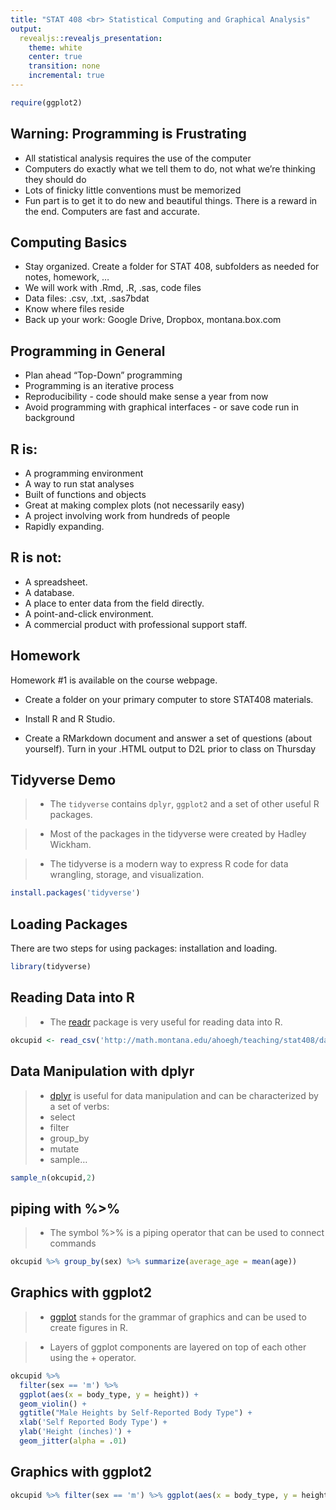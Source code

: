 ```yaml
---
title: "STAT 408 <br> Statistical Computing and Graphical Analysis"
output:
  revealjs::revealjs_presentation:
    theme: white
    center: true
    transition: none
    incremental: true
---
```

```r
require(ggplot2)
```

## Warning: Programming is Frustrating
- All statistical analysis requires the use of the computer
- Computers do exactly what we tell them to do, not what we're thinking they should do
- Lots of finicky little conventions must be memorized
- Fun part is to get it to do new and beautiful things. There is a reward in the end. Computers are fast and accurate.

## Computing Basics
- Stay organized. Create a folder for STAT 408, subfolders as needed for notes, homework, ...
- We will work with .Rmd, .R, .sas, code files
- Data files: .csv, .txt, .sas7bdat
- Know where files reside
- Back up your work: Google Drive, Dropbox, montana.box.com

## Programming in General
- Plan ahead "Top-Down" programming
- Programming is an iterative process
- Reproducibility - code should make sense a year from now 
- Avoid programming with graphical interfaces - or save code run in background

## R is:
- A programming environment
- A way to run stat analyses
- Built of functions and objects
- Great at making complex plots (not necessarily easy)
- A project involving work from hundreds of people
- Rapidly expanding. 

## R is not:
- A spreadsheet.
- A database.
- A place to enter data from the field directly.
- A point-and-click environment.
- A commercial product with professional support staff.


## Homework 
Homework #1 is available on the course webpage.

- Create a folder on your primary computer to store STAT408 materials.

- Install R and R Studio.

- Create a RMarkdown document and answer a set of questions (about yourself). Turn in your .HTML output to D2L prior to class on Thursday

## Tidyverse Demo

>- The `tidyverse` contains `dplyr`, `ggplot2` and a set of other useful R packages. 
 
>- Most of the packages in the tidyverse were created by Hadley Wickham.

>- The tidyverse is a modern way to express R code for data wrangling, storage, and visualization.

```r
install.packages('tidyverse')
```

## Loading Packages
There are two steps for using packages: installation and loading.

```r
library(tidyverse)
```

## Reading Data into R

>- The [readr](https://readr.tidyverse.org) package is very useful for reading data into R.


```r
okcupid <- read_csv('http://math.montana.edu/ahoegh/teaching/stat408/datasets/OKCupid_profiles_clean.csv')
```


## Data Manipulation with dplyr

>- [dplyr](https://dplyr.tidyverse.org) is useful for data manipulation and can be characterized by a set of verbs:
  >- select
  >- filter
  >- group_by
  >- mutate
  >- sample...


```r
sample_n(okcupid,2)
```


## piping with %>%

>- The symbol %>% is a piping operator that can be used to connect commands

```r
okcupid %>% group_by(sex) %>% summarize(average_age = mean(age))
```


## Graphics with ggplot2

>- [ggplot](https://ggplot2.tidyverse.org) stands for the grammar of graphics and can be used to create figures in R.

>- Layers of ggplot components are layered on top of each other using the + operator.

```r
okcupid %>% 
  filter(sex == 'm') %>% 
  ggplot(aes(x = body_type, y = height)) + 
  geom_violin() + 
  ggtitle("Male Heights by Self-Reported Body Type") + 
  xlab('Self Reported Body Type') + 
  ylab('Height (inches)') + 
  geom_jitter(alpha = .01)
```

## Graphics with ggplot2

```r
okcupid %>% filter(sex == 'm') %>% ggplot(aes(x = body_type, y = height)) + geom_violin() + ggtitle("Male Heights by Self-Reported Body Type") + xlab('Self Reported Body Type') + ylab('Height (inches)') + geom_jitter(alpha = .01)
```